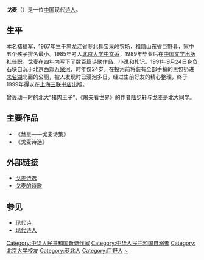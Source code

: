 {{BLP unsourced}}
'''戈麦'''（{{bd|1967年|8月8日|1991年|9月24日|catIdx=C褚}}）是一位[[中国|中国]]现代[[诗人|诗人]]。

==生平==
本名褚福军，1967年生于[[黑龙江省|黑龙江省]][[萝北县|萝北县]][[宝泉岭农场|宝泉岭农场]]，祖籍[[山东省|山东省]][[巨野县|巨野县]]，家中五个孩子排名最小。1985年考入[[北京大学|北京大学]][[北京大学中国语言文学系|中文系]]，1989年毕业后在[[中国文学出版社|中国文学出版社]]任职。戈麦在四年内写下了数百篇诗歌作品、小说和札记。1991年9月24日身负石块自沉于北京西郊[[万泉河_(北京)|万泉河]]，时年仅24岁。在投河前将装有全部手稿的黑包扔进[[未名湖|未名湖]]北面的公厕，被人发现时已浸泡多日。经过生前好友的精心整理，终于1999年得以在[[上海三联书店|上海三联书店]]出版。

曾轰动一时的北大“猪肉王子”、《屠夫看世界》的作者[[陆步轩|陆步轩]]与戈麦是北大同学。

==主要作品==
*《慧星——戈麦诗集》
*《戈麦诗选》

==外部链接==
*[https://web.archive.org/web/20070101213818/http://www.pugongying.com/mingjiashiji/gemai.htm 戈麦诗选]
*[https://web.archive.org/web/20070311014029/http://www.hoodong.com/wiki/200000681794 戈麦的诗歌]

==参见==
*[[现代诗|现代诗]]
*[[现代诗人|现代诗人]]

{{wikisource}}
{{China-writer-stub}}
{{DEFAULTSORT:G}}
[[Category:中华人民共和国新诗作家|Category:中华人民共和国新诗作家]]
[[Category:中华人民共和国自溺者|Category:中华人民共和国自溺者]]
[[Category:北京大学校友|Category:北京大学校友]]
[[Category:萝北人|Category:萝北人]]
[[Category:巨野人|Category:巨野人]]
[[Category:褚姓|~]]